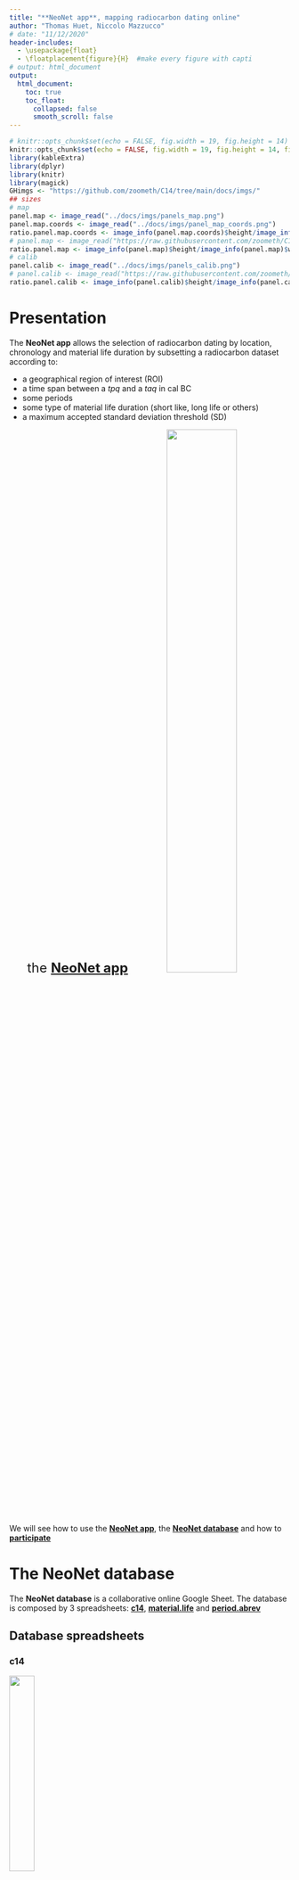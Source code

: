 ```yaml
---
title: "**NeoNet app**, mapping radiocarbon dating online"
author: "Thomas Huet, Niccolo Mazzucco"
# date: "11/12/2020"
header-includes:
  - \usepackage{float}
  - \floatplacement{figure}{H}  #make every figure with capti
# output: html_document
output: 
  html_document:
    toc: true
    toc_float: 
      collapsed: false
      smooth_scroll: false
---
```


```r
# knitr::opts_chunk$set(echo = FALSE, fig.width = 19, fig.height = 14)
knitr::opts_chunk$set(echo = FALSE, fig.width = 19, fig.height = 14, fig.align = TRUE)
library(kableExtra)
library(dplyr)
library(knitr)
library(magick)
GHimgs <- "https://github.com/zoometh/C14/tree/main/docs/imgs/"
## sizes
# map
panel.map <- image_read("../docs/imgs/panels_map.png")
panel.map.coords <- image_read("../docs/imgs/panel_map_coords.png")
ratio.panel.map.coords <- image_info(panel.map.coords)$height/image_info(panel.map.coords)$width
# panel.map <- image_read("https://raw.githubusercontent.com/zoometh/C14/main/docs/imgs/panels_map.png")
ratio.panel.map <- image_info(panel.map)$height/image_info(panel.map)$width
# calib
panel.calib <- image_read("../docs/imgs/panels_calib.png")
# panel.calib <- image_read("https://raw.githubusercontent.com/zoometh/C14/main/docs/imgs/panels_calib.png")
ratio.panel.calib <- image_info(panel.calib)$height/image_info(panel.calib)$width
```

# Presentation

The **NeoNet app** allows the selection of radiocarbon dating by location, chronology and material life duration by subsetting a radiocarbon dataset according to: 

* a geographical region of interest (ROI)
* a time span between a *tpq* and a *taq* in cal BC
* some periods
* some type of material life duration (short like, long life or others)
* a maximum accepted standard deviation threshold (SD)

<p style="text-align: center;"> <font size="5"> the [**NeoNet app**](https://neolithic.shinyapps.io/neonet/) </font>
[![](https://raw.githubusercontent.com/zoometh/C14/main/docs/imgs/app_neonet_thumbnail.png){width=50%}](https://neolithic.shinyapps.io/neonet/)
</p>  

We will see how to use the [**NeoNet app**](https://zoometh.github.io/C14/#app), the [**NeoNet database**](#bd) and how to [**participate**](#particip)

# The **NeoNet database** {#bd}

The **NeoNet database** is a collaborative online Google Sheet. The database is composed by 3 spreadsheets: [**c14**](#bd.C14), [**material.life**](#bd.material) and [**period.abrev**](#bd.period)

## Database spreadsheets

### c14 {#bd.C14}
![](https://raw.githubusercontent.com/zoometh/C14/main/docs/imgs/app_neonet_db_c14.png){width=30%}  

This is the complete database. The **mandatory fields** are:

* **SiteName**: the site name
* **Longitude**: in decimal degrees (ex: 1.04573)
* **Latitude**: in decimal degrees (ex: 43.9265)
* **Period**: a value from the [**period.abrev**](#bd.period) spreadsheet
* **C14Age**: a numerical radiocarbon dating in BP
* **C14SD**: the standard deviation of the radiocarbon dating
* [**LabCode**](#mf.labcode): the unique identifier of the radiocarbon dating
* **Material**: a value from the [**material.life**](#bd.material) spreadsheet 
* **tpq**: the *terminus post quem* of the radiocarbon dating in cal BC
* **taq**: the *terminus ante quem* of the radiocarbon dating in cal BC

The **recommended** fields are:

* **PhaseCode**: a code for the dating stratigaphical unit and/or structure
* **bib**: a plain text bibliographical reference
* **bib_url**: the current URL of the reference or its notice 
* **MaterialSpecies**: a specification of the field **Material**
* **Culture**: a specification of the field **Period**

The others fields only concern the **[EUROEVOL_R app](https://zoometh.github.io/C14)** 

#### mandatory fields

All these fields are needed to make app working

##### **LabCode** {#mf.labcode}

The correct syntax for a laboratory code (**LabCode**) is '*AbrevLab*-*number*'. For example:

```r
# knitr::include_url("../docs/material_life.html", height = "400px")
# knitr::include_url("https://raw.githubusercontent.com/zoometh/C14/main/docs/material_life.html", height = "200px")
# htmltools::includeHTML()
ex.labcode <- c("Beta-103487", "CSIC-1133", "ETH-15984", "Gif-1855", "KIA-21356",
                "LTL-13440A", "Ly-11338", "MC-2145", "OxA-9217","Poz-18393","...")
df.ex.labcode <- data.frame(LabCode = ex.labcode,
                         stringsAsFactors = F)
kable(df.ex.labcode,"html") %>%
  kable_styling(full_width = FALSE, position = "center", font_size=12)
```


### material.life {#bd.material}
![](https://raw.githubusercontent.com/zoometh/C14/main/docs/imgs/app_neonet_db_material.png){width=30%}

The two fields show the material type and the material life duration, for example: 

```r
# knitr::include_url("../docs/material_life.html", height = "400px")
# knitr::include_url("https://raw.githubusercontent.com/zoometh/C14/main/docs/material_life.html", height = "200px")
# htmltools::includeHTML()
df.mat.life <- data.frame(material.type = c("bone","seed","wood","..."),
                         life.duration = c("short life", "short life", "long life","..."),
                         stringsAsFactors = F)
kable(df.mat.life,"html") %>%
  kable_styling(full_width = FALSE, position = "center", font_size=12)
```

You can also [see the entire dataframe ](https://htmlpreview.github.io/?https://github.com/zoometh/C14/blob/main/docs/material_life.html)

### period.abrev {#bd.period}
![](https://raw.githubusercontent.com/zoometh/C14/main/docs/imgs/app_neonet_db_period.png){width=30%}

The two fields show the period abreviation and the period full label, for example:

```r
# knitr::include_url("../docs/material_life.html", height = "400px")
# knitr::include_url("https://raw.githubusercontent.com/zoometh/C14/main/docs/material_life.html", height = "200px")
# htmltools::includeHTML()
df.period.abrev <- data.frame(period.abrev = c("LM","LMEN","EN","..."),
                         period = c("Late Mesolithic", "Late Mesolithic/Early Neolithic", "Early Neolithic","..."),
                         stringsAsFactors = F)
kable(df.period.abrev,"html") %>%
  kable_styling(full_width = FALSE, position = "center", font_size=12)
```

You can also [see the entire dataframe ](https://htmlpreview.github.io/?https://github.com/zoometh/C14/blob/main/docs/period_abrev.html)

# How to participate {#particip}

Thanks to the facilities offer by the app, and in the frame of the **[NeoNet project](https://redneonet.com)**, conducted by [Juan Gibaja](https://orcid.org/0000-0002-0830-3570) and [Miriam Cubas](https://orcid.org/0000-0002-2386-8473), we expect to conduct collaborative spatio-temporal analysis for the origin, the spread and the consolidation of the farming way-of-life in Mediterranean.

To get an access to the permission to edit data, please contact the authors (<thomashuet7@gmail.com >, <nicco.mazzucco@gmail.com >)

## Next developments

In a context of collaborative research and Open Science, for the benefit of the scientific community, good practices and new IT developments are already planned

### Data integration

As data came from various publications:

* an homogenisation the different values must be done
* every radiocarbon dating should be carefully referenced
* license and auhorship should be clearly defined

### Server and database {#next.server}

Today the **NeoNet app** is host on the **[shinyapps.io](https://www.shinyapps.io/)** server, an opensource but limited solution. For example, no direct connection can be done between the app and the database (ie the Google Sheet), so the app have to be *pushed* regularly on the **shinyapps.io** server after the database have been updated (contact <thomashuet7@gmail.com > for this update)

We plan to host the app on a R server in a research institution (University, Laboratory) and to developp a *real* database on [PostgreSQL/PostGIS](https://www.postgresql.org/)

### Open Science {#next.openscience}

In accordance with the Open Science, we will try to respect the data [**FAIR** principles](https://www.go-fair.org/fair-principles/) (*Findable*, *Accessible*, *Interoperable* & *Reusable*)

## Final objectives

At the middle term we want to:

* publish the archaeological result(s) in scientific paper(s)
* publish the **NeoNet app** development in a digital humanities papers
* present the results and the app in conferences, seminars, etc.
* present the app in dedicated workshops
* publish as FAIR open-source data the **NeoNet app** source code and a selection of the radiocarbon dataset 


